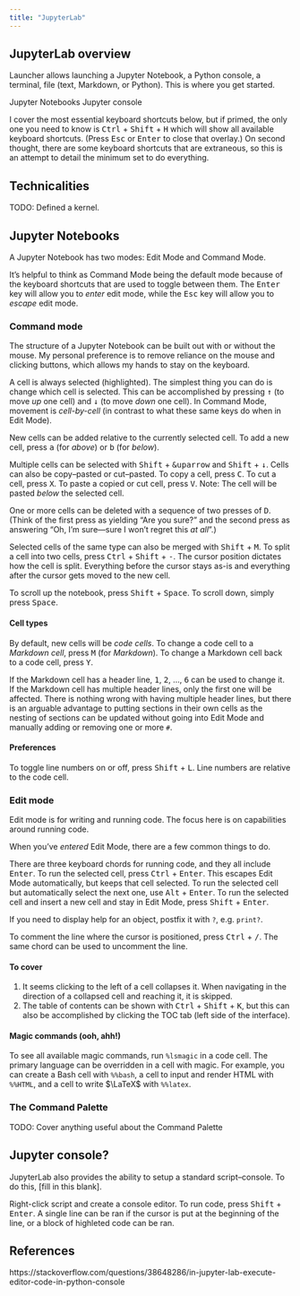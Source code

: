 ```yaml
---
title: "JupyterLab"
---
```


## JupyterLab overview

Launcher allows launching a Jupyter Notebook, a Python console, a terminal, file (text, Markdown, or Python). This is where you get started.

Jupyter Notebooks
Jupyter console

I cover the most essential keyboard shortcuts below, but if primed, the only one you need to know is <kbd>Ctrl</kbd> + <kbd>Shift</kbd> + <kbd>H</kbd> which will show all available keyboard shortcuts. (Press <kbd>Esc</kbd> or <kbd>Enter</kbd> to close that overlay.) On second thought, there are some keyboard shortcuts that are extraneous, so this is an attempt to detail the minimum set to do everything.

## Technicalities

TODO: Defined a kernel.

## Jupyter Notebooks

A Jupyter Notebook has two modes: Edit Mode and Command Mode.

It's helpful to think as Command Mode being the default mode because of the keyboard shortcuts that are used to toggle between them. The <kbd>Enter</kbd> key will allow you to *enter* edit mode, while the <kbd>Esc</kbd> key will allow you to *escape* edit mode.

### Command mode

The structure of a Jupyter Notebook can be built out with or without the mouse. My personal preference is to remove reliance on the mouse and clicking buttons, which allows my hands to stay on the keyboard.

A cell is always selected (highlighted). The simplest thing you can do is change which cell is selected. This can be accomplished by pressing <kbd>&uparrow;</kbd> (to move *up* one cell) and <kbd>&downarrow;</kbd> (to move *down* one cell). In Command Mode, movement is *cell-by-cell* (in contrast to what these same keys do when in Edit Mode).

New cells can be added relative to the currently selected cell. To add a new cell, press <kbd>a</kbd> (for *above*) or <kbd>b</kbd> (for *below*).

Multiple cells can be selected with <kbd>Shift</kbd> + <kbd>&uparrow</kbd> and <kbd>Shift</kbd> + <kbd>&downarrow;</kbd>. Cells can also be copy&ndash;pasted or cut&ndash;pasted. To copy a cell, press <kbd>C</kbd>. To cut a cell, press <kbd>X</kbd>. To paste a copied or cut cell, press <kbd>V</kbd>. Note: The cell will be pasted *below* the selected cell.

One or more cells can be deleted with a sequence of two presses of <kbd>D</kbd>. (Think of the first press as yielding "Are you sure?" and the second press as answering "Oh, I'm sure&mdash;sure I won't regret this *at all*".)

Selected cells of the same type can also be merged with <kbd>Shift</kbd> + <kbd>M</kbd>. To split a cell into two cells, press <kbd>Ctrl</kbd> + <kbd>Shift</kbd> + <kbd>-</kbd>. The cursor position dictates how the cell is split. Everything before the cursor stays as-is and everything after the cursor gets moved to the new cell.

To scroll up the notebook, press <kbd>Shift</kbd> + <kbd>Space</kbd>. To scroll down, simply press <kbd>Space</kbd>.

#### Cell types

By default, new cells will be *code cells*. To change a code cell to a *Markdown cell*, press <kbd>M</kbd> (for *Markdown*). To change a Markdown cell back to a code cell, press <kbd>Y</kbd>.

If the Markdown cell has a header line, <kbd>1</kbd>, <kbd>2</kbd>, ..., <kbd>6</kbd> can be used to change it. If the Markdown cell has multiple header lines, only the first one will be affected. There is nothing wrong with having multiple header lines, but there is an arguable advantage to putting sections in their own cells as the nesting of sections can be updated without going into Edit Mode and manually adding or removing one or more `#`.

#### Preferences

To toggle line numbers on or off, press <kbd>Shift</kbd> + <kbd>L</kbd>. Line numbers are relative to the code cell.

### Edit mode

Edit mode is for writing and running code. The focus here is on capabilities around running code.

When you've *entered* Edit Mode, there are a few common things to do.

There are three keyboard chords for running code, and they all include <kbd>Enter</kbd>. To run the selected cell, press <kbd>Ctrl</kbd> + <kbd>Enter</kbd>. This escapes Edit Mode automatically, but keeps that cell selected. To run the selected cell but automatically select the next one, use <kbd>Alt</kbd> + <kbd>Enter</kbd>. To run the selected cell and insert a new cell and stay in Edit Mode, press <kbd>Shift</kbd> + <kbd>Enter</kbd>.

If you need to display help for an object, postfix it with `?`, e.g. `print?`.

To comment the line where the cursor is positioned, press <kbd>Ctrl</kbd> + <kbd>/</kbd>. The same chord can be used to uncomment the line.

#### To cover

1. It seems clicking to the left of a cell collapses it. When navigating in the direction of a collapsed cell and reaching it, it is skipped.
2. The table of contents can be shown with <kbd>Ctrl</kbd> + <kbd>Shift</kbd> + <kbd>K</kbd>, but this can also be accomplished by clicking the TOC tab (left side of the interface).

#### Magic commands (ooh, ahh!)

To see all available magic commands, run `%lsmagic` in a code cell. The primary language can be overridden in a cell with magic. For example, you can create a Bash cell with `%%bash`, a cell to input and render HTML with `%%HTML`, and a cell to write $\LaTeX$ with `%%latex`.

### The Command Palette

TODO: Cover anything useful about the Command Palette

## Jupyter console?

JupyterLab also provides the ability to setup a standard script&ndash;console. To do this, [fill in this blank].

Right-click script and create a console editor. To run code, press <kbd>Shift</kbd> + <kbd>Enter</kbd>. A single line can be ran if the cursor is put at the beginning of the line, or a block of highleted code can be ran.



## References

https://stackoverflow.com/questions/38648286/in-jupyter-lab-execute-editor-code-in-python-console